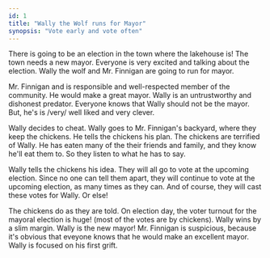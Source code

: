 ```yaml
---
id: 1
title: "Wally the Wolf runs for Mayor"
synopsis: "Vote early and vote often"
---
```


There is going to be an election in the town where the lakehouse is! The town needs a new mayor.
Everyone is very excited and talking about the election.
Wally the wolf and Mr. Finnigan are going to run for mayor.

Mr. Finnigan and is responsible and well-respected member of the community.
He would make a great mayor. Wally is an untrustworthy and dishonest predator.
Everyone knows that Wally should not be the mayor.
But, he's is /very/ well liked and very clever.

Wally decides to cheat. Wally goes to Mr. Finnigan's backyard, where they keep the chickens.
He tells the chickens his plan. The chickens are terrified of Wally.
He has eaten many of the their friends and family, and they know he'll eat them to.
So they listen to what he has to say.

Wally tells the chickens his idea.
They will all go to vote at the upcoming election.
Since no one can tell them apart, they will continue to vote at the upcoming election, as many times as they can.
And of course, they will cast these votes for Wally.
Or else!

The chickens do as they are told.
On election day, the voter turnout for the mayoral election is huge! (most of the votes are by chickens).
Wally wins by a slim margin. Wally is the new mayor!
Mr. Finnigan is suspicious, because it's obvious that eveyone knows that he would make an excellent mayor.
Wally is focused on his first grift.
